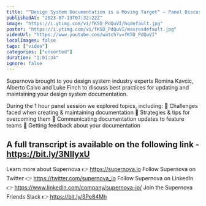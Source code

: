 ```yaml
---
title: "“Design System Documentation is a Moving Target“ — Panel Discussion, presented by Supernova"
publishedAt: "2023-07-19T07:32:22Z"
image: "https://i.ytimg.com/vi/fK5D_PdQuVI/hqdefault.jpg"
poster: "https://i.ytimg.com/vi/fK5D_PdQuVI/maxresdefault.jpg"
videoUrl: "https://www.youtube.com/watch?v=fK5D_PdQuVI"
localImages: false
tags: ["video"]
categories: ["unsorted"]
duration: "1:01:34"
ignore: false
---
```

Supernova brought to you design system industry experts Romina Kavcic, Alberto Calvo and Luke Finch to discuss best practices for updating and maintaining your design system documentation.

During the 1 hour panel session we explored topics, including:
🔹 Challenges faced when creating & maintaining documentation
🔹 Strategies & tips for overcoming them
🔹 Communicating documentation updates to feature teams
🔹 Getting feedback about your documentation

A full transcript is available on the following link - https://bit.ly/3NIIyxU
--------
Learn more about Supernova 👉 https://supernova.io
Follow Supernova on Twitter 👉  https://twitter.com/supernova_io
Follow Supernova on LinkedIn 👉 https://www.linkedin.com/company/supernova-io/
Join the Supernova Friends Slack 👉 https://bit.ly/3Pe84Mh
